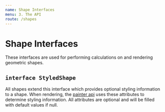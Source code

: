 ```yaml
---
name: Shape Interfaces
menu: 3. The API
route: /shapes
---
```


# Shape Interfaces

These interfaces are used for performing calculations on and rendering geometric shapes.

## `interface StyledShape`

All shapes extend this interface which provides optional styling information to a shape. When rendering, the [painter api](/painterapi) uses these attributes to determine styling information. All attributes are optional and will be filled with default values if null.
